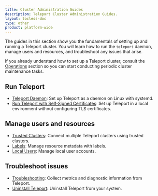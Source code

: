 ```yaml
---
title: Cluster Administration Guides
description: Teleport Cluster Administration Guides.
layout: tocless-doc
type: other
product: platform-wide
---
```


The guides in this section show you the fundamentals of setting up and running a
Teleport cluster. You will learn how to run the `teleport` daemon, manage users
and resources, and troubleshoot any issues that arise.

If you already understand how to set up a Teleport cluster, consult the
[Operations](../operations/operations.mdx) section so you can start conducting periodic
cluster maintenance tasks.

## Run Teleport

- [Teleport Daemon](daemon.mdx): Set up Teleport as a daemon on Linux with systemd.
- [Run Teleport with Self-Signed Certificates](self-signed-certs.mdx): Set up Teleport in a local
environment without configuring TLS certificates.

## Manage users and resources

- [Trusted Clusters](trustedclusters.mdx): Connect multiple Teleport clusters using trusted clusters.
- [Labels](labels.mdx): Manage resource metadata with labels.
- [Local Users](users.mdx): Manage local user accounts.

## Troubleshoot issues

- [Troubleshooting](troubleshooting.mdx): Collect metrics and diagnostic information from Teleport.
- [Uninstall Teleport](uninstall-teleport.mdx): Uninstall Teleport from your system.
